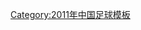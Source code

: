 {{Navbox
|bodyclass=hlist

|basestyle = background:#DD0000;color:#FBEA0E;
| name  = 2011中乙
| title = [[2011年中国足球乙级联赛|<span style="color:#FBEA0E">2011年</span>]][[中国足球乙级联赛|<span style="color:#FBEA0E">中国足球乙级联赛</span>]]

| group1 = 南区
| list1 = 
*[[四川都江堰欣宝足球俱乐部|四川都江堰欣宝]] 
* [[湖北康天电力足球俱乐部|湖北康天]] 
* [[东莞南城足球俱乐部|东莞南城]] 
* [[重庆足球俱乐部|重庆]] 
* [[上海浦东中邦足球俱乐部|上海中邦]] 
* [[福建骏豪足球俱乐部|福建骏豪]] 
* [[温州葆隆足球俱乐部|浙江温州葆隆]] 
* 广东青年队 
* 广州青年队 
* [[四川足球俱乐部|四川川大]] 
* 湖北青年队

| group2 = 北区
| list2 = 
*[[哈尔滨毅腾足球俱乐部|哈尔滨毅腾]] 
* [[抚顺新野足球俱乐部|抚顺新野]] 
* [[青岛青科足球俱乐部|青岛青科]] 
* [[河北中基足球俱乐部|河北中基]] 
* [[山东省男子队 (2011年)|山东男足]] 
* 陕西青年队 
* 江苏青年队 
* 青海青年队
}}
<noinclude>[[Category:2011年中国足球模板]]</noinclude>